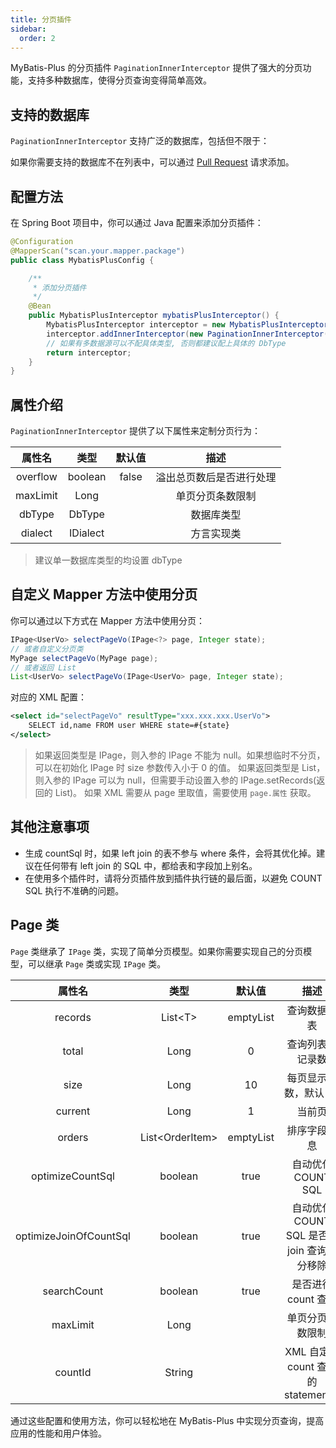 ```yaml
---
title: 分页插件
sidebar:
  order: 2
---
```



MyBatis-Plus 的分页插件 `PaginationInnerInterceptor` 提供了强大的分页功能，支持多种数据库，使得分页查询变得简单高效。

## 支持的数据库

`PaginationInnerInterceptor` 支持广泛的数据库，包括但不限于：

<SupportDb />

如果你需要支持的数据库不在列表中，可以通过 [Pull Request](https://github.com/baomidou/mybatis-plus/pull/1550/files) 请求添加。

## 配置方法

在 Spring Boot 项目中，你可以通过 Java 配置来添加分页插件：

```java
@Configuration
@MapperScan("scan.your.mapper.package")
public class MybatisPlusConfig {

    /**
     * 添加分页插件
     */
    @Bean
    public MybatisPlusInterceptor mybatisPlusInterceptor() {
        MybatisPlusInterceptor interceptor = new MybatisPlusInterceptor();
        interceptor.addInnerInterceptor(new PaginationInnerInterceptor(DbType.MYSQL)); // 如果配置多个插件, 切记分页最后添加
        // 如果有多数据源可以不配具体类型, 否则都建议配上具体的 DbType
        return interceptor;
    }
}
```

## 属性介绍

`PaginationInnerInterceptor` 提供了以下属性来定制分页行为：

| 属性名 | 类型 | 默认值 | 描述 |
| :-: | :-: | :-: | :-: |
| overflow | boolean | false | 溢出总页数后是否进行处理 |
| maxLimit | Long |  | 单页分页条数限制 |
| dbType | DbType |  | 数据库类型 |
| dialect | IDialect |  | 方言实现类 |

> 建议单一数据库类型的均设置 dbType

## 自定义 Mapper 方法中使用分页

你可以通过以下方式在 Mapper 方法中使用分页：

```java
IPage<UserVo> selectPageVo(IPage<?> page, Integer state);
// 或者自定义分页类
MyPage selectPageVo(MyPage page);
// 或者返回 List
List<UserVo> selectPageVo(IPage<UserVo> page, Integer state);
```

对应的 XML 配置：

```xml
<select id="selectPageVo" resultType="xxx.xxx.xxx.UserVo">
    SELECT id,name FROM user WHERE state=#{state}
</select>
```

> 如果返回类型是 IPage，则入参的 IPage 不能为 null。如果想临时不分页，可以在初始化 IPage 时 size 参数传入小于 0 的值。
> 如果返回类型是 List，则入参的 IPage 可以为 null，但需要手动设置入参的 IPage.setRecords(返回的 List)。
> 如果 XML 需要从 page 里取值，需要使用 `page.属性` 获取。

## 其他注意事项

- 生成 countSql 时，如果 left join 的表不参与 where 条件，会将其优化掉。建议在任何带有 left join 的 SQL 中，都给表和字段加上别名。
- 在使用多个插件时，请将分页插件放到插件执行链的最后面，以避免 COUNT SQL 执行不准确的问题。

## Page 类

`Page` 类继承了 `IPage` 类，实现了简单分页模型。如果你需要实现自己的分页模型，可以继承 `Page` 类或实现 `IPage` 类。

| 属性名 | 类型 | 默认值 | 描述 |
| :-: | :-: | :-: | :-: |
| records | List&#60;T&#62; | emptyList | 查询数据列表 |
| total | Long | 0 | 查询列表总记录数 |
| size | Long | 10 | 每页显示条数，默认 10 |
| current | Long | 1 | 当前页 |
| orders | List&#60;OrderItem&#62; | emptyList | 排序字段信息 |
| optimizeCountSql | boolean | true | 自动优化 COUNT SQL |
| optimizeJoinOfCountSql | boolean | true | 自动优化 COUNT SQL 是否把 join 查询部分移除 |
| searchCount | boolean | true | 是否进行 count 查询 |
| maxLimit | Long |  | 单页分页条数限制 |
| countId | String | | XML 自定义 count 查询的 statementId |

通过这些配置和使用方法，你可以轻松地在 MyBatis-Plus 中实现分页查询，提高应用的性能和用户体验。
